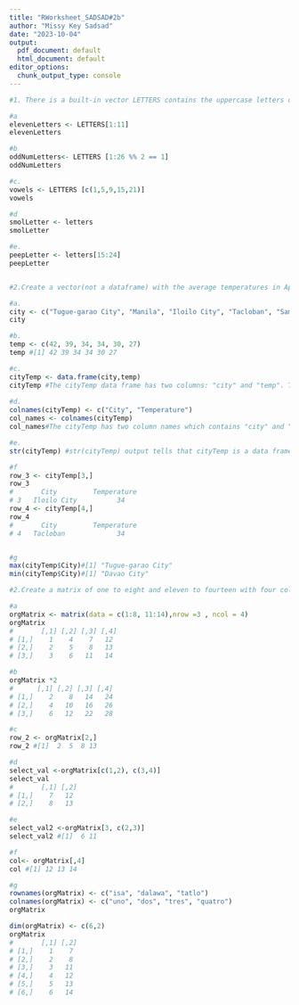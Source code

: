```yaml
---
title: "RWorksheet_SADSAD#2b"
author: "Missy Key Sadsad"
date: "2023-10-04"
output:
  pdf_document: default
  html_document: default
editor_options: 
  chunk_output_type: console
---
```


```r
#1. There is a built-in vector LETTERS contains the uppercase letters of the alphabet and letters which contains the lowercase letters of the alphabet.

#a
elevenLetters <- LETTERS[1:11]
elevenLetters

#b 
oddNumLetters<- LETTERS [1:26 %% 2 == 1]
oddNumLetters

#c. 
vowels <- LETTERS [c(1,5,9,15,21)] 
vowels

#d
smolLetter <- letters
smolLetter

#e. 
peepLetter <- letters[15:24]
peepLetter


#2.Create a vector(not a dataframe) with the average temperatures in April for Tugue-garao City, Manila, Iloilo City, Tacloban, Samal Island, and Davao City. The average temperatures in Celcius are 42, 39, 34, 34, 30, and 27 degrees.

#a. 
city <- c("Tugue-garao City", "Manila", "Iloilo City", "Tacloban", "Samal Island", "Davao City")
city

#b. 
temp <- c(42, 39, 34, 34, 30, 27)
temp #[1] 42 39 34 34 30 27

#c. 
cityTemp <- data.frame(city,temp)
cityTemp #The cityTemp data frame has two columns: "city" and "temp". The "city" column contains the city names, and the "temp" column contains the corresponding temperature values.
 
#d.
colnames(cityTemp) <- c("City", "Temperature")
col_names <- colnames(cityTemp) 
col_names#The cityTemp has two column names which contains "city" and "temperature", and the result is that the two column names was change into "City" and "Temperature".

#e. 
str(cityTemp) #str(cityTemp) output tells that cityTemp is a data frame with two columns:"City" and "Temperature", and it provides information about the data types contained in each column.

#f  
row_3 <- cityTemp[3,]
row_3
#       City         Temperature
# 3   Iloilo City          34
row_4 <- cityTemp[4,]
row_4
#       City         Temperature
# 4   Tacloban             34


#g
max(cityTemp$City)#[1] "Tugue-garao City"
min(cityTemp$City)#[1] "Davao City"

#2.Create a matrix of one to eight and eleven to fourteen with four columns and three rows.

#a
orgMatrix <- matrix(data = c(1:8, 11:14),nrow =3 , ncol = 4)
orgMatrix
#       [,1] [,2] [,3] [,4]
# [1,]    1    4    7   12
# [2,]    2    5    8   13
# [3,]    3    6   11   14

#b
orgMatrix *2
#      [,1] [,2] [,3] [,4]
# [1,]    2    8   14   24
# [2,]    4   10   16   26
# [3,]    6   12   22   28

#c
row_2 <- orgMatrix[2,]
row_2 #[1]  2  5  8 13

#d
select_val <-orgMatrix[c(1,2), c(3,4)] 
select_val  
#       [,1] [,2]
# [1,]    7   12
# [2,]    8   13

#e 
select_val2 <-orgMatrix[3, c(2,3)]
select_val2 #[1]  6 11

#f
col<- orgMatrix[,4]
col #[1] 12 13 14

#g
rownames(orgMatrix) <- c("isa", "dalawa", "tatlo")
colnames(orgMatrix) <- c("uno", "dos", "tres", "quatro")
orgMatrix

dim(orgMatrix) <- c(6,2)
orgMatrix
#       [,1] [,2]
# [1,]    1    7
# [2,]    2    8
# [3,]    3   11
# [4,]    4   12
# [5,]    5   13
# [6,]    6   14
  
```
